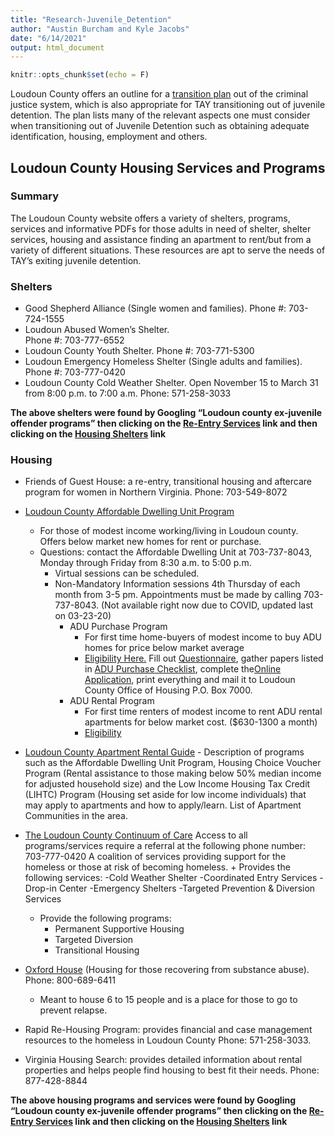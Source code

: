 ```yaml
---
title: "Research-Juvenile_Detention"
author: "Austin Burcham and Kyle Jacobs"
date: "6/14/2021"
output: html_document
---
```


```r
knitr::opts_chunk$set(echo = F)
```

Loudoun County offers an outline for a [transition plan](https://www.loudoun.gov/DocumentCenter/View/128520/Transition-Plan-2017?bidId=) out of the criminal justice system, which is also appropriate for TAY transitioning out of juvenile detention. The plan lists many of the relevant aspects one must consider when transitioning out of Juvenile Detention such as obtaining adequate identification, housing, employment and others. 

## Loudoun County Housing Services and Programs 
### Summary 
The Loudoun County website offers a variety of shelters, programs, services and informative PDFs for those adults in need of shelter,
shelter services, housing and assistance 
finding an apartment to rent/but from a variety of different situations.
These resources are apt to serve the needs of TAY's exiting juvenile detention. 

### Shelters
* Good Shepherd Alliance (Single women and families).
Phone #: 703-724-1555
* Loudoun Abused Women’s Shelter.  
Phone #: 703-777-6552
* Loudoun County Youth Shelter.
  Phone #: 703-771-5300
* Loudoun Emergency Homeless Shelter (Single adults and families).
  Phone #:    703-777-0420
* Loudoun County Cold Weather Shelter.
  Open November 15 to March 31 from 8:00 p.m. to 7:00 a.m.
  Phone: 571-258-3033
  
**The above shelters were found by Googling "Loudoun county ex-juvenile offender programs" then clicking on the [Re-Entry Services](https://www.loudoun.gov/4929/Re-Entry-Services) link and then clicking on the [Housing Shelters](https://www.loudoun.gov/4011) link**     

### Housing
* Friends of Guest House: a re-entry, transitional housing and aftercare program for women in Northern Virginia. Phone: 703-549-8072

* [Loudoun County Affordable Dwelling Unit Program](https://www.loudoun.gov/adu)
  + For those of modest income working/living in Loudoun county. Offers below market new homes for rent or purchase. 
  + Questions: contact the Affordable Dwelling Unit at 703-737-8043, Monday through Friday from 8:30 a.m. to 5:00 p.m.
    + Virtual sessions can be scheduled. 
    + Non-Mandatory Information sessions 4th Thursday of        each month from 3-5 pm. 
      Appointments must be made by calling  703-737-8043.         (Not available right now due to COVID, updated    last        on 03-23-20)		
		+ ADU Purchase Program
			+ For first time home-buyers of modest income to buy        ADU homes for price below market average 
			+ [Eligibility Here.](https://www.loudoun.gov/1824)
        Fill out [Questionnaire](https://www.loudoun.gov/DocumentCenter/View/99585), gather papers listed in           [ADU Purchase Checklist ](https://www.loudoun.gov/DocumentCenter/View/128153), complete the[Online Application](https://www.loudoun.gov/DocumentCenter/View/128153), print everything and mail it to Loudoun County Office of Housing
P.O. Box 7000. 
		+ ADU Rental Program 
			+ For first time renters of modest income to rent ADU rental apartments
			    for below market cost. ($630-1300 a month)		
			+ [Eligibility](https://www.loudoun.gov/2676)

* [Loudoun County Apartment Rental Guide](https://www.loudoun.gov/DocumentCenter/View/108343)
		- Description of programs such as the Affordable Dwelling Unit Program, Housing Choice Voucher Program (Rental assistance to those making below 50% median income for adjusted household size) and the Low Income Housing Tax Credit (LIHTC) Program (Housing set aside for low income individuals) that may apply to apartments and how to apply/learn. List of Apartment Communities in the area. 
* [The Loudoun County Continuum of Care](https://www.loudoun.gov/CoC)
		Access to all programs/services require a referral at the following phone number:
		703-777-0420 
		A coalition of services providing support for the homeless or those at risk of becoming homeless. 
	  + Provides the following services: 
		  -Cold Weather Shelter 
      -Coordinated Entry Services
      -Drop-in Center
      -Emergency Shelters 
      -Targeted Prevention & Diversion Services
    + Provide the following programs:
    	- Permanent Supportive Housing 
    	- Targeted Diversion
    	- Transitional Housing
* [Oxford House](https://oxfordhouse.org/userfiles/file/index.php) (Housing for those recovering from substance abuse). Phone: 800-689-6411
	+ Meant to house 6 to 15 people and is a place for those to go to prevent relapse. 
* Rapid Re-Housing Program: provides financial and case management resources to the homeless in Loudoun County Phone: 571-258-3033.
* Virginia Housing Search: provides detailed information about rental properties and helps people find housing to best fit their needs. Phone: 877-428-8844

**The above housing programs and services were found by Googling "Loudoun county ex-juvenile offender programs" then clicking on the [Re-Entry Services](https://www.loudoun.gov/4929/Re-Entry-Services) link and then clicking on the [Housing Shelters](https://www.loudoun.gov/4011) link** 



